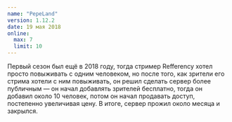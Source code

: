 ```yaml
---
name: "PepeLand"
version: 1.12.2
date: 19 мая 2018
online:
  max: 7
  limit: 10
---
```


Первый сезон был ещё в 2018 году, тогда стример Refferency хотел просто повыживать с одним человеком,
но после того, как зрители его стрима хотели с ним повыживать, он решил сделать сервер более публичным — он начал добавлять зрителей бесплатно,
тогда он добавил около 10 человек, потом он начал продавать доступ, постепенно увеличивая цену.
В итоге, сервер прожил около месяца и закрылся.

